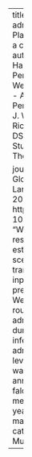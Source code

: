 ---
title: "Role of mass drug administration in elimination of Plasmodium falciparum malaria: a consensus modelling study"
author: 
  - Oliver J. Brady †
  - Hannah C. Slater †
  - Peter Pemberton-Ross †
  - Edward Wenger †
  - Richard J. Maude †
  - Azra C. Ghani
  - Melissa A. Penny
  - Jaline Gerardin
  - Lisa J. White
  - Nakul Chitnis
  - Ricardo Aguas
  - Simon I Hay, DSc
  - David L. Smith
  - Erin M. Stuckey
  - Emelda A. Okiro
  - Thomas A. Smith
  - Lucy C. Okell 

journal name: "The Lancet Global Health"
subtitle: "The Lancet Global Health"
date: 2017-05-26
doi: https://doi.org/10.1016/S2214-109X(17)30220-6
abstract: "We collaborated with researchers doing field trials to establish a standard intervention scenario and standard transmission setting, and we input these parameters into four previously published models. We then varied the number of rounds of mass drug administration, coverage, duration, timing, importation of infection, and pre-administration transmission levels. The outcome of interest was the percentage reduction in annual mean prevalence of P falciparum parasite rate as measured by PCR in the third year after the final round of mass drug administration."
category: Drug Campaigns
type: Multi-Model Study
---